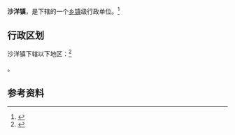 {{中国乡级行政区|42/08/22/100/000}}

'''沙洋镇'''，是{{PRC admin/fullname|42/08/22/100/000|3}}下辖的一个[[乡镇|乡镇]]级行政单位。<ref>{{PRC admin/ref sgc|{{PRC admin/parent|42/08/22/100/000}}}}</ref>

== 行政区划 ==

沙洋镇下辖以下地区：<ref>{{PRC admin/ref sgc|42/08/22/100/000}}</ref>

{{PRC admin/children|42/08/22/100/000}}。

== 参考资料 ==

{{reflist}}

{{PRC admin/navcat|42/08/22/100/000}}
{{湖北行政区划小作品}}